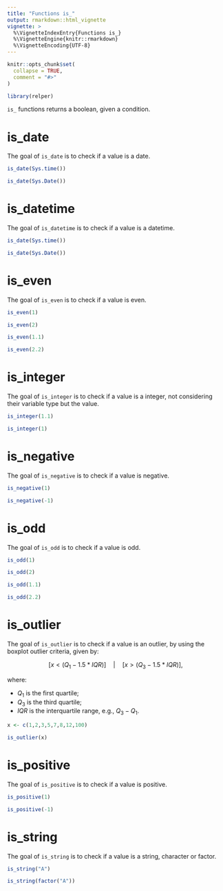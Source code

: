 ```yaml
---
title: "Functions is_"
output: rmarkdown::html_vignette
vignette: >
  %\VignetteIndexEntry{Functions is_}
  %\VignetteEngine{knitr::rmarkdown}
  %\VignetteEncoding{UTF-8}
---
```


```r
knitr::opts_chunk$set(
  collapse = TRUE,
  comment = "#>"
)
```

```r
library(relper)
```

`is_` functions returns a boolean, given a condition.

# is_date

The goal of `is_date` is to check if a value is a date.

```r
is_date(Sys.time())

is_date(Sys.Date())
```

# is_datetime

The goal of `is_datetime` is to check if a value is a datetime.

```r
is_date(Sys.time())

is_date(Sys.Date())
```


# is_even

The goal of `is_even` is to check if a value is even.

```r
is_even(1)

is_even(2)

is_even(1.1)

is_even(2.2)

```

# is_integer

The goal of `is_integer` is to check if a value is a integer, not considering their variable type but the value.

```r
is_integer(1.1)

is_integer(1)

```

# is_negative

The goal of `is_negative` is to check if a value is negative.

```r
is_negative(1)

is_negative(-1)

```

# is_odd

The goal of `is_odd` is to check if a value is odd.

```r
is_odd(1)

is_odd(2)

is_odd(1.1)

is_odd(2.2)

```

# is_outlier

The goal of `is_outlier` is to check if a value is an outlier, by using the boxplot outlier criteria, given by:

$$ [x < (Q_1 - 1.5 * IQR)] \quad  |  \quad [x > (Q_3 - 1.5 * IQR)],$$

where:

 - $Q_1$ is the first quartile;
 - $Q_3$ is the third quartile;
 - $IQR$ is the interquartile range, e.g., $Q_3-Q_1$.

```r
x <- c(1,2,3,5,7,8,12,100)

is_outlier(x)

```

# is_positive

The goal of `is_positive` is to check if a value is positive.

```r
is_positive(1)

is_positive(-1)

```

# is_string

The goal of `is_string` is to check if a value is a string, character or factor.

```r
is_string("A")

is_string(factor("A"))

```
